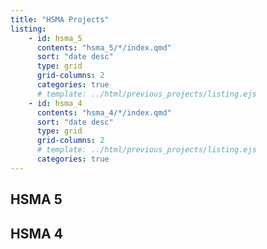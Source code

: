 ```yaml
---
title: "HSMA Projects"
listing:
    - id: hsma_5
      contents: "hsma_5/*/index.qmd"
      sort: "date desc"
      type: grid
      grid-columns: 2
      categories: true
      # template: ../html/previous_projects/listing.ejs
    - id: hsma_4
      contents: "hsma_4/*/index.qmd"
      sort: "date desc"
      type: grid
      grid-columns: 2
      # template: ../html/previous_projects/listing.ejs
      categories: true
---
```


## HSMA 5

:::{#hsma_5}
:::


## HSMA 4

:::{#hsma_4}
:::
